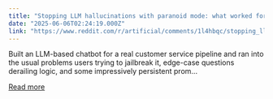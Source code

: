 ```yaml
---
title: "Stopping LLM hallucinations with paranoid mode: what worked for us"
date: "2025-06-06T02:24:19.000Z"
link: "https://www.reddit.com/r/artificial/comments/1l4hbqc/stopping_llm_hallucinations_with_paranoid_mode/"
---
```


Built an LLM-based chatbot for a real customer service pipeline and ran into the usual problems users trying to jailbreak it, edge-case questions derailing logic, and some impressively persistent prom...

[Read more](https://www.reddit.com/r/artificial/comments/1l4hbqc/stopping_llm_hallucinations_with_paranoid_mode/)
